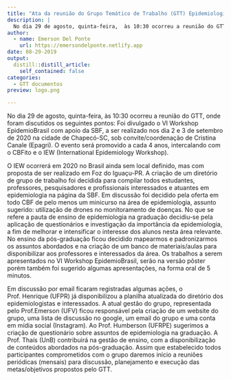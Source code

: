 ```yaml
---
title: "Ata da reunião do Grupo Temático de Trabalho (GTT) Epidemiologia no 51 CBF REcife 2019"
description: |
  No dia 29 de agosto, quinta-feira,  às 10:30 ocorreu a reunião do GTT durante o 51 Congresso Brasileiro de Fitopatologia.
author:
  - name: Emerson Del Ponte
    url: https://emersondelponte.netlify.app
date: 08-29-2019
output:
  distill::distill_article:
    self_contained: false
categories:
  - GTT documentos
preview: logo.png

---
```



No dia 29 de agosto, quinta-feira,  às 10:30 ocorreu a reunião do GTT, onde foram discutidos os seguintes pontos: Foi divulgado o VI  Workshop EpidemioBrasil com apoio da SBF, a ser realizado nos dia 2 e 3 de setembro de 2020 na cidade de Chapecó-SC, sob convite/coordenação de Cristina Canale (Epagri). O evento será promovido a cada 4 anos, intercalando com o CBFito e o IEW (International Epidemiology Workshop). 

O IEW ocorrerá em 2020 no Brasil ainda sem local definido, mas com proposta de ser realizado em Foz do Iguaçu-PR. A criação de um diretório de grupo de trabalho foi decidida para compilar todos estudantes, professores, pesquisadores e profissionais interessados e atuantes em epidemiologia na página da SBF. Em discussão foi decidido pela oferta em todo CBF de pelo menos um minicurso na área de epidemiologia, assunto sugerido: utilização de drones no monitoramento de doenças. No que se refere a pauta de ensino de epidemiologia  na graduação decidiu-se pela aplicação de questionários e investigação da importância da epidemiologia, a fim de melhorar e intensificar o interesse dos alunos nesta área relevante. No ensino da pós-graduação ficou decidido mapearmos e padronizarmos os assuntos abordados e na criação de um banco de materiais/aulas para disponibilizar aos professores e interessados da área. Os trabalhos a serem apresentados no VI  Workshop EpidemioBrasil, serão na versão pôster porém também foi sugerido algumas apresentações, na forma oral de 5 minutos.  

Em discussão por email ficaram registradas algumas ações, o Prof. Henrique (UFPR) já disponibilizou a planilha atualizada do diretório dos epidemiologistas e interessados. A atual gestão do grupo, representada pelo Prof.Emerson (UFV) ficou responsável pela criação de um website do grupo, uma lista de discussão no google, um email do grupo e uma conta em mídia social (Instagram). Ao Prof. Humberson (UFRPE) sugerimos a criação de questionário sobre assuntos de epidemiologia na graduação. A Prof. Thaís (UnB) contribuirá na gestão de ensino, com a disponibilização de conteúdos abordados na pós-graduação. Assim que estabelecido todos participantes comprometidos com o grupo daremos início a reuniões periódicas (mensais) para discussão, planejamento e execução das metas/objetivos propostos pelo GTT. 


